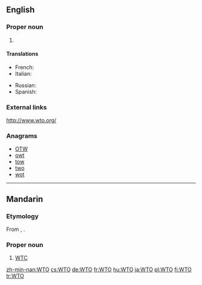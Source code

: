 ==English==
{{wikipedia|WTO}}

===Proper noun===
{{en-proper noun}}

# {{initialism of|World Trade Organization}}

====Translations====
{{trans-top|World Trade Organization}}
* French: {{t-|fr|OMC|f}}
* Italian: {{t-|it|OMC}}
{{trans-mid}}
* Russian: {{t+|ru|ВТО|f|tr=ve-te-ó}}
* Spanish: {{t-|es|OMC}}
{{trans-bottom}}

===External links===
http://www.wto.org/

===Anagrams===
* [[OTW#English|OTW]]
* [[owt#English|owt]]
* [[tow#English|tow]]
* [[two#English|two]]
* [[wot#English|wot]]

----

==Mandarin==

===Etymology===
From {{etyl|en|cmn}} {{term|WTO|lang=en}}, {{initialism of|World Trade Organization|cap=i}}.

===Proper noun===
{{infl|cmn|proper noun}}

# [[WTC]]

[[zh-min-nan:WTO]]
[[cs:WTO]]
[[de:WTO]]
[[fr:WTO]]
[[hu:WTO]]
[[ja:WTO]]
[[pl:WTO]]
[[fi:WTO]]
[[tr:WTO]]